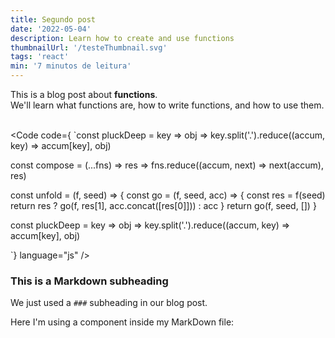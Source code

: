 ```yaml
---
title: Segundo post
date: '2022-05-04'
description: Learn how to create and use functions
thumbnailUrl: '/testeThumbnail.svg'
tags: 'react'
min: '7 minutos de leitura'
---
```


<div>
  This is a blog post about <strong>functions</strong>. <br/>
  We'll learn what functions are, how to write functions, and how to use them.
</div>

<br/>

<Code 
code={
`const pluckDeep = key => obj => key.split('.').reduce((accum, key) => accum[key], obj)

const compose = (...fns) => res => fns.reduce((accum, next) => next(accum), res)

const unfold = (f, seed) => {
  const go = (f, seed, acc) => {
    const res = f(seed)
    return res ? go(f, res[1], acc.concat([res[0]])) : acc
  }
  return go(f, seed, [])
}

const pluckDeep = key => obj => key.split('.').reduce((accum, key) => accum[key], obj)

`} language="js" />

### This is a Markdown subheading
We just used a `###` subheading in our blog post.


<div>Here I'm using a component inside my MarkDown file:</div>